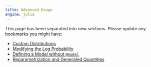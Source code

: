 ```yaml
---
title: Advanced Usage
engine: julia
---
```


This page has been separated into new sections. Please update any bookmarks you might have:

 - [Custom Distributions]({{< meta usage-custom-distribution >}})
 - [Modifying the Log Probability]({{< meta usage-modifying-logprob >}})
 - [Defining a Model without `@model`]({{< meta dev-model-manual >}})
 - [Reparametrization and Generated Quantities]({{< meta usage-generated-quantities >}})
